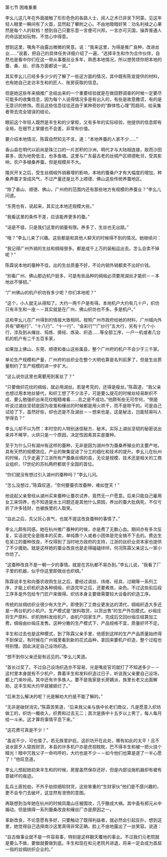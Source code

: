 

第七节 困难重重

李幺儿这几年在外面接触了形形色色的各路人士，阅人之术已非吴下阿蒙。见这年轻人眼里一瞬间有了火苗，显然起了攀附之心。不由地暗暗好笑：功名利禄之心果然是每个人的软档！想到自己只要乐意一言便可兴邦，一言亦可灭国，操弄普通人的命运犹如玩物，不觉心中得意。

想到这里，嘴角不由露出微微的笑意。说：“我来这里，为得是推广良种，改进丝业……”说着，把自己的具体任务详细介绍了一遍，“选择丰生和作为合作伙伴，自然也是看中你们在这一带从事蚕丝业多年，熟悉本地情况，所以想劳烦你把本地的蚕、桑、丝、织各方面都说一说。”

其实李幺儿已经多多少少的了解了一些这方面的情况，其中既有陈宣提供的材料，也有她自己走访丰生和的匠人、账房获取的信息。

但是她这些年来搞推广总结出来的一个重要经验就是在做田野调查的时候一定要尽可能多的收集信息，因为每个人说得情况多是有出入的，有些是故意撒谎，有的是无意识的修饰。而且这些信息往往还由于某种奇妙的“群体性心理”而趋同，给采集者带去完全错误的结论。

眼前这个年轻人既然是丰生和的少掌柜，又有多年的实际经验，他提供的信息即有全局，在细节上掌握也不会差，非常有价值。

要介绍本地情况，陈霖自然知无不言。道：“本地养蚕的人家不少……”

香山县在明代以前尚是珠江口的一片淤积的沙洲，明代才与大陆相连接，故而沙田甚多，因为地势低洼，也多鱼塘。这里与广东最古老的丝绸产区顺德毗邻，受其影响，农户多植桑养蚕。但是规模并不大。

隆庆开关之后，受生丝绸缎外销暴增的影响，本地的蚕桑户才有大幅度的增加，种桑养蚕才渐成风气，不过产量还是比不上顺德、佛山这些传统养蚕地区。

“除了香山、顺德、佛山，广州府的范围内还有那些地方有规模的养蚕业？”李幺儿问道。

“东莞也有，说起来，其实比本地还规模大些。”

“我看这里的条件不差，应该能养更多的蚕。”

“话是不错，只是我们这里的销量有限。养多了，生丝也无出路。”

“哦？”李幺儿来了兴趣。这些都是和其他人聊天的时候得不到的情况。她继续问：

“我记得广州外销的生丝和绸缎很多。都是成千上万的装船运出去。怎么会卖不掉呢？”

陈霖说本地的蚕种不佳，出的生丝质量不好，不论内销外销都卖不出好价钱。

“别看广州、佛山那边机户挺多，可是有些品种的绸缎必须要用湖丝才能织－－本地丝不够韧。”

“广州佛山的机户织坊有多少呢？你们本地呢？”

“这个，小人就无从得知了。大约一两千户是有得。本地机户大约有几十户，织坊只有丰生和一座－－其实就是在广州、佛山织坊也不多。多是机户。”

这和李幺儿在广州得到的情报大致相同。按照广州市政府给她的材料，广州城内外共有“蟒袍行”、“十八行”、“十一行”、“金彩行”“广纱行”五大行，另有十几个小行，涉及到从缫丝、捣炼、撁经、炼染、织造……等全部工序，一户一机或者几台机的机户有二千五百多家，

如果加上佛山、东莞、顺德和香山这些属县，整个广州府的机户不会少于三千家。

单论生产规模和产量，广州府的丝织业在整个大明也算是名列前茅了，但是生丝质量制约了生产规模的进一步扩大。

“这么说你这里也需要用到客丝了？”

“只要做织花纹的绸缎，就必用湖丝。若是考究的，还得是瘦丝。”陈霖道，“我父亲也想过用本地丝替代，和织工想了不少法子，可是要么提花的时候丝经易断织不成，要么勉强织出来花纹粗糙难看……总之是不成功。”他颇有些无可奈何，“倒是听说过湖丝坚韧是因为收茧和缫丝的时候都是用火烘干，而不是晾干的。可是自己试验了下，虽然好些，却也还是不及湖丝－－想来也是，这是秘法，岂能轻易叫人学得去？”

李幺儿却不以为然：本时空的人特别迷信秘方、秘术。实际上湖丝坚韧的秘密说出来并不稀罕，火烘只是一个原因，决定性因素其实是蚕种。

至于为什么只有湖州有这样的蚕种，无非是因为湖州作为蚕桑养殖业的主要产地，具有天然的规模效应。产业的聚集促进了分工的细化和技术的提升。李幺儿在杭州的时候，几乎走遍了江浙所有产蚕桑丝绸的县，无论是规模、技术还是相关的工商业组织，17世纪的苏杭两府都居于全国的首位。

“你们就没有想过引入湖州的蚕种吗？”李幺儿问。

“怎么没想过，”陈霖叹道，“奈何要蚕农改蚕种，难如登天！”

他说起父亲曾经从湖州买来蚕种让蚕农试养，竟然无一户愿意。后来只能自己雇用女工来饲养，也不知道是水土问题还是其他什么原因，养出的蚕大批病死，不仅亏折了许多钱财，也被族里的人取笑。

“自此之后，先父灰心丧气，也就不提这改良蚕种的事情了。”

李幺儿颇有同感。她在杭州推广蚕种的时候，亦是费了无数心血。期间亦有多次反复，实话说完全是赔本的买卖，单纯靠个人或者小团体是完全搞不下去的。费达生在吴江的蚕种改良，不仅得到了当时地方政府的支持，江浙的丝织业资本家也提供了不少援助。就是这样她的蚕业改良也是走得磕磕绊绊。何况陈霖父亲这么一家小作坊了。

“这蚕种改良不是一朝一夕的事情。就是在苏杭都不易办到。”李幺儿说，“我看了厂子里的机器，似乎你这里即做丝也织绸。”

陈霖说丰生和向蚕农收购生丝之后，要经过调丝、纬络、经具、过糊等一系列工序，才能上织机织造各种绸缎，织造完毕之后，还要煮炼，染色。不过这些前后段工序多是外包给专门匠户来做得。织坊本身主要做需要较大设备的织造工序。

传统的丝绸纺织业很少有大生产。即使到了工商业更发达的清代，绸缎织造大多还是一两台机的小机户。生产模式是“放料取货，以货出售”的生产外包模式。纱缎庄将生产原料、织机物料发给机户，由机户回家生产，完成后交回纱缎庄结算加工费。绸缎由纱缎庄发售。这种分散的生产模式下，产品规格不宜，质量好坏不定。

丰生和过去也是这种模式，到了陈霖父亲手里，他感到这样的生产产品质量始终得不到保证，有时候在广州城里看到新的花式品种，拿回来要机户织造，整个过程也特别慢。因此决定自己设场织造。

“想不到你父亲还挺有远见的。”李幺儿笑道。

“首长过奖了。不过自己设场织造亦不容易，光是嘴皮官司就打了不知道多少－－这村里本身就有不少机户，靠着丰生和发料织造过日子，听说我父亲要自己设场，都上门来吵闹。其中还有许多族人。要不是我家是长房嫡派，族里长老又出面解劝，这丰生和大约早就被砸烂了。”

“后来怎么解决的呢？光是解劝大约是不能了解的。”

“无非是破财消灾。”陈霖苦笑道，“后来我父亲与族中长老们商议，凡是愿意入织坊做工的，织坊一概收入，织费和过去无二；其次是族中十五岁以上男丁，每人每月给一斗米。这才算将事情平息下来。”

“这花费可真是不少！”

“虽说不少，可也值了。若无族里护庇，这织坊开在此处，哪有如此的太平！且不说水匪歹人窥觊财货，本县的许多机户亦是虎视眈眈，巴不得丰生和被一把火烧个精光！暗中咒我父子一命呜呼的，大约也是不少－－如今他们也算是遂了一半心愿了！”他叹息道。

李幺儿想起她初来丰生和的时候，房屋虽然保存还好，但是内部设施机器却有被有意破坏的痕迹。

乱兵土匪抢劫，不外乎劫掠细软财货，这些笨重的“生财家伙”他们是不感兴趣的，更不会专门去破坏，这显然有泄愤的意图。

再联想到当年她在杭州的时候凤凰山庄被围攻，几乎酿成大祸。其中虽有郝元从中煽动，但是搞得一系列蚕桑改良和缫丝厂亦是原因之一。

革新改良，不论意愿有多好，只要触动了既得利益者，就必然会引起反扑。想到这里，她觉得自己选择南沙这里真得非常正确，脸上不由地露出了一丝笑容。说道：

“自古做事业就不是一件容易事，特别是这样翻天覆地的事业。不过我们元老院就是要么不做，要做就要做到底。丰生和现在和元老院共进退，将来一定会成为首屈一指的丝绸纺织企业的。”

